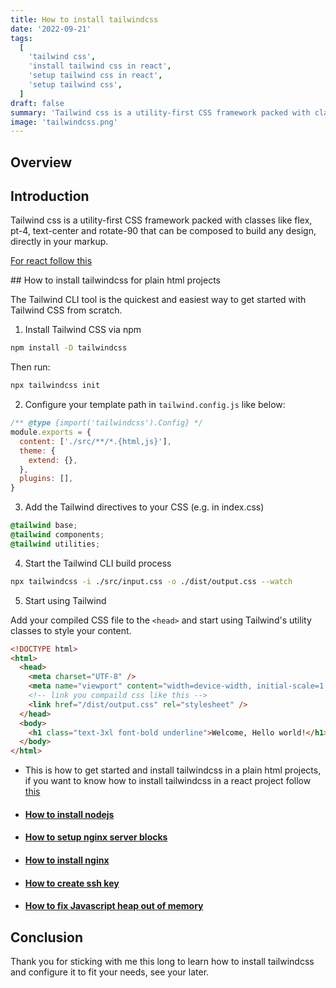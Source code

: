```yaml
---
title: How to install tailwindcss
date: '2022-09-21'
tags:
  [
    'tailwind css',
    'install tailwind css in react',
    'setup tailwind css in react',
    'setup tailwind css',
  ]
draft: false
summary: 'Tailwind css is a utility-first CSS framework packed with classes like flex, pt-4, text-center and rotate-90 that can be composed to build any design, directly in your markup.'
image: 'tailwindcss.png'
---
```



<ImageComponent
  src="/static/images/tailwindcss.png"
  width="70%"
  height="70%"
  alt="tailwindcss logo"
/>

## Overview

<TOCInline toc={props.toc} exclude="Overview" toHeading={2} />

## Introduction

Tailwind css is a utility-first CSS framework packed with classes like flex, pt-4, text-center and rotate-90 that can be composed to build any design, directly in your markup.

[For react follow this](how-to-install-tailwindcss-in-react)

<GoogleHorizontalAdUnit path="install-tailwindcss" />
## How to install tailwindcss for plain html projects

The Tailwind CLI tool is the quickest and easiest way to get started with Tailwind CSS from scratch.

1. Install Tailwind CSS via npm

```bash
npm install -D tailwindcss
```

Then run:

```bash
npx tailwindcss init
```

2. Configure your template path in `tailwind.config.js` like below:

```js
/** @type {import('tailwindcss').Config} */
module.exports = {
  content: ['./src/**/*.{html,js}'],
  theme: {
    extend: {},
  },
  plugins: [],
}
```

3. Add the Tailwind directives to your CSS (e.g. in index.css)

```css
@tailwind base;
@tailwind components;
@tailwind utilities;
```

4. Start the Tailwind CLI build process

```bash
npx tailwindcss -i ./src/input.css -o ./dist/output.css --watch
```

5. Start using Tailwind

Add your compiled CSS file to the `<head>` and start using Tailwind's utility classes to style your content.

```html
<!DOCTYPE html>
<html>
  <head>
    <meta charset="UTF-8" />
    <meta name="viewport" content="width=device-width, initial-scale=1.0" />
    <!-- link you compaild css like this -->
    <link href="/dist/output.css" rel="stylesheet" />
  </head>
  <body>
    <h1 class="text-3xl font-bold underline">Welcome, Hello world!</h1>
  </body>
</html>
```

- This is how to get started and install tailwindcss in a plain html projects, if you want to know how to install tailwindcss in a react project follow [this](how-to-install-tailwindcss-in-react)

- #### [How to install nodejs](how-to-install-nodejs)

- #### [How to setup nginx server blocks](nginx-server-block)

- #### [How to install nginx](how-to-install-nginx)

- #### [How to create ssh key](how-to-create-ssh-key)

- #### [How to fix Javascript heap out of memory ](javascript-heap-out-of-memory)

## Conclusion

Thank you for sticking with me this long to learn how to install tailwindcss and configure it to fit your needs, see your later.
